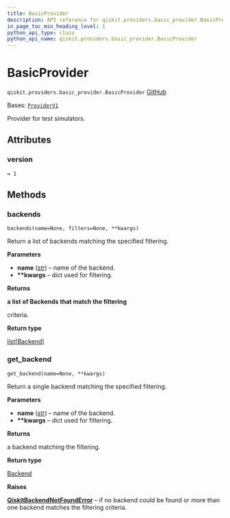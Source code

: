 ```yaml
---
title: BasicProvider
description: API reference for qiskit.providers.basic_provider.BasicProvider
in_page_toc_min_heading_level: 1
python_api_type: class
python_api_name: qiskit.providers.basic_provider.BasicProvider
---
```


# BasicProvider

<span id="qiskit.providers.basic_provider.BasicProvider" />

`qiskit.providers.basic_provider.BasicProvider` [GitHub](https://github.com/qiskit/qiskit/tree/stable/1.0/qiskit/providers/basic_provider/basic_provider.py "view source code")

Bases: [`ProviderV1`](qiskit.providers.ProviderV1 "qiskit.providers.provider.ProviderV1")

Provider for test simulators.

## Attributes

<span id="qiskit.providers.basic_provider.BasicProvider.version" />

### version

`= 1`

## Methods

### backends

<span id="qiskit.providers.basic_provider.BasicProvider.backends" />

`backends(name=None, filters=None, **kwargs)`

Return a list of backends matching the specified filtering.

**Parameters**

*   **name** ([*str*](https://docs.python.org/3/library/stdtypes.html#str "(in Python v3.12)")) – name of the backend.
*   **\*\*kwargs** – dict used for filtering.

**Returns**

**a list of Backends that match the filtering**

criteria.

**Return type**

[list](https://docs.python.org/3/library/stdtypes.html#list "(in Python v3.12)")\[[Backend](qiskit.providers.Backend "qiskit.providers.Backend")]

### get\_backend

<span id="qiskit.providers.basic_provider.BasicProvider.get_backend" />

`get_backend(name=None, **kwargs)`

Return a single backend matching the specified filtering.

**Parameters**

*   **name** ([*str*](https://docs.python.org/3/library/stdtypes.html#str "(in Python v3.12)")) – name of the backend.
*   **\*\*kwargs** – dict used for filtering.

**Returns**

a backend matching the filtering.

**Return type**

[Backend](qiskit.providers.Backend "qiskit.providers.Backend")

**Raises**

[**QiskitBackendNotFoundError**](providers#qiskit.providers.QiskitBackendNotFoundError "qiskit.providers.QiskitBackendNotFoundError") – if no backend could be found or more than one backend matches the filtering criteria.

